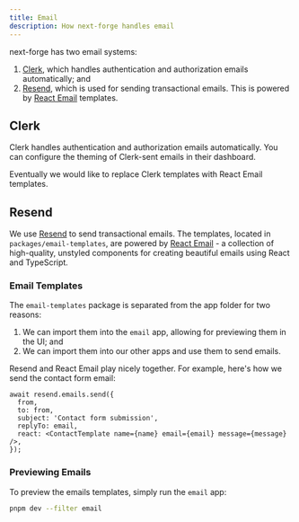 ```yaml
---
title: Email
description: How next-forge handles email
---
```


next-forge has two email systems:

1. [Clerk](https://clerk.com/), which handles authentication and authorization emails automatically; and
2. [Resend](https://resend.com/), which is used for sending transactional emails. This is powered by [React Email](https://react.email/) templates.

## Clerk

Clerk handles authentication and authorization emails automatically. You can configure the theming of Clerk-sent emails in their dashboard.

<Callout>Eventually we would like to replace Clerk templates with React Email templates.</Callout>

## Resend

We use [Resend](https://resend.com/) to send transactional emails. The templates, located in `packages/email-templates`, are powered by [React Email](https://react.email/) - a collection of high-quality, unstyled components for creating beautiful emails using React and TypeScript.

### Email Templates

The `email-templates` package is separated from the app folder for two reasons:

1. We can import them into the `email` app, allowing for previewing them in the UI; and
2. We can import them into our other apps and use them to send emails.

Resend and React Email play nicely together. For example, here's how we send the contact form email:

```tsx title="apps/web/app/contact/actions/contact.tsx"
await resend.emails.send({
  from,
  to: from,
  subject: 'Contact form submission',
  replyTo: email,
  react: <ContactTemplate name={name} email={email} message={message} />,
});
```

### Previewing Emails

To preview the emails templates, simply run the `email` app:

```bash title="Terminal"
pnpm dev --filter email
```
